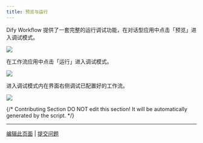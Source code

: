 ```yaml
---
title: 预览与运行
---
```


Dify Workflow 提供了一套完整的运行调试功能，在对话型应用中点击「预览」进入调试模式。

![](https://assets-docs.dify.ai/dify-enterprise-mintlify/zh_CN/guides/workflow/debug-and-preview/91379dc42d0d815e52ddad0cc5450a46.png)

在工作流应用中点击「运行」进入调试模式。

![](https://assets-docs.dify.ai/dify-enterprise-mintlify/zh_CN/guides/workflow/debug-and-preview/b92d7536392b1e1f2423d0e3aa113915.png)

进入调试模式内在界面右侧调试已配置好的工作流。

![](https://assets-docs.dify.ai/dify-enterprise-mintlify/zh_CN/guides/workflow/debug-and-preview/4c81791508592e0f8019b8ebf8f119ea.png)

{/*
Contributing Section
DO NOT edit this section!
It will be automatically generated by the script.
*/}

---

[编辑此页面](https://github.com/langgenius/dify-docs/edit/main/zh-hans/guides/workflow/debug-and-preview/preview-and-run.mdx) | [提交问题](https://github.com/langgenius/dify-docs/issues/new?title=文档问题%3A%20ew-and-&body=%23%23%20问题描述%0A%3C%21--%20请简要描述您发现的问题%20--%3E%0A%0A%23%23%20页面链接%0Ahttps%3A%2F%2Fgithub.com%2Flanggenius%2Fdify-docs%2Fblob%2Fmain%2Fzh-hans/guides/workflow/debug-and-preview%2Fpreview-and-run.mdx%0A%0A%23%23%20建议修改%0A%3C%21--%20如果有具体的修改建议，请在此说明%20--%3E%0A%0A%3C%21--%20感谢您对文档质量的关注！%20--%3E)

